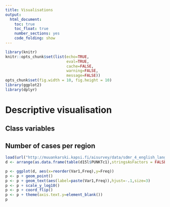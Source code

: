 ```yaml
---
title: Visualisations
output: 
  html_document: 
    toc: true
    toc_float: true
    number_sections: yes
    code_folding: show
---
```



```r
library(knitr)
knitr::opts_chunk$set(list(echo=TRUE,
                           eval=TRUE,
                           cache=FALSE,
                           warning=FALSE,
                           message=FALSE))
opts_chunk$set(fig.width = 10, fig.height = 10)
library(ggplot2)
library(dplyr)
```


# Descriptive visualisation

## Class variables


## Number of cases per region

```r
load(url("http://muuankarski.kapsi.fi/aisurvey/data/sdmr_4_english_language_versionL.RData"))
d <- arrange(as.data.frame(table(d15l$PUNKTc1),stringsAsFactors = FALSE),Freq)

p <- ggplot(d, aes(x=reorder(Var1,Freq),y=Freq))
p <- p + geom_point()
p <- p + geom_text(aes(label=paste(Var1,Freq)),hjust=-.1,size=3)
p <- p + scale_y_log10()
p <- p + coord_flip()
p <- p + theme(axis.text.y=element_blank())
p
```

